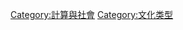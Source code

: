 {{noteTA
|1=zh-cn:计算机;zh-hk:電腦;zh-tw:電腦;
}}
[[Category:計算與社會|Category:計算與社會]]
[[Category:文化类型|Category:文化类型]]